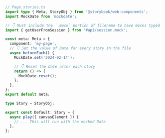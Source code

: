 ```ts
// Page.stories.ts
import type { Meta, StoryObj } from '@storybook/web-components';
import MockDate from 'mockdate';

// 👇 Must include the `.mock` portion of filename to have mocks typed correctly
import { getUserFromSession } from '#api/session.mock';

const meta: Meta = {
  component: 'my-page',
  // 👇 Set the value of Date for every story in the file
  async beforeEach() {
    MockDate.set('2024-02-14');

    // 👇 Reset the Date after each story
    return () => {
      MockDate.reset();
    };
  },
};
export default meta;

type Story = StoryObj;

export const Default: Story = {
  async play({ canvasElement }) {
    // ... This will run with the mocked Date
  },
};
```
